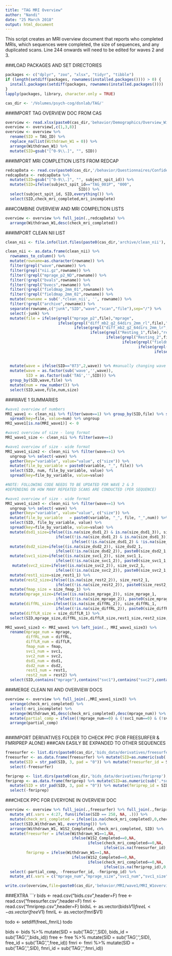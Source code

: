 ```yaml
---
title: "TAG MRI Overview"
author: "Nandi"
date: "25 March 2018"
output: html_document
---
```

This script creates an MRI overview document that reports who completed MRIs, which sequences were completed, the size of sequences, and any duplicated scans.
Line 244 onwards will need to be edited for waves 2 and 3.

###LOAD PACKAGES AND SET DIRECTORIES
```r
packages <- c("dplyr", "zoo", "xlsx", "tidyr", "tibble")
if (length(setdiff(packages, rownames(installed.packages()))) > 0) {
  install.packages(setdiff(packages, rownames(installed.packages())))  
}
lapply(packages, library, character.only = TRUE)

cas_dir <- '/Volumes/psych-cog/dsnlab/TAG/'
```

###IMPORT TAG OVERVIEW DOC FROM CAS
```r
overview <- read.xlsx(paste0(cas_dir,'behavior/Demographics/Overview_Withdrawn_Completed/TAG_Overview_Doc.xlsx'),1)
overview <- overview[,c(1,3,8)]
overview <- overview %>% 
  rename(SID = TAG_ID) %>%
  replace_na(list(Withdrawn_W1 = 0)) %>%
  arrange(Withdrawn_W1) %>% 
  mutate(SID=gsub("[^0-9\\.]", "", SID))
```

###IMPORT MRI COMPLETION LISTS FROM REDCAP
```r
redcapData <- read.csv(paste0(cas_dir,'/behavior/Questionnaires/Confidential/redcap_MRIoverview_W1.csv'),header=T)
redcapData <- redcapData %>%
  mutate(SID=gsub("[^0-9\\.]", "", subject_spit_id)) %>%
  mutate(SID=ifelse(subject_spit_id=="TAG_001P", "000",
                                SID)) %>%
  select(subject_spit_id, SID,everything()) %>%
  select(SID,check_mri_completed,mri_incomplete) 
```

###COMBINE OVERVIEW AND MRI COMPELTION LISTS
```r
overview <- overview %>% full_join(.,redcapData) %>%
  arrange(Withdrawn_W1,desc(check_mri_completed))
```

###IMPORT CLEAN NII LIST
```r
clean_nii <- file.info(list.files(paste0(cas_dir,'archive/clean_nii'), recursive = TRUE,full.names=TRUE))

clean_nii <- as.data.frame(clean_nii) %>%
  rownames_to_column() %>%
  mutate(rowname=as.character(rowname)) %>%
  filter(grepl("wave",rowname)) %>% 
  filter(grepl("nii.gz",rowname)) %>%
  filter(!grepl("mprage_p2_ND",rowname)) %>% 
  filter(!grepl("bvals",rowname)) %>% 
  filter(!grepl("bvecs",rowname)) %>% 
  filter(!grepl("fieldmap_2mm_01",rowname)) %>% 
  filter(!grepl("fieldmap_2mm_02",rowname)) %>% 
  mutate(rowname = sub('.*clean_nii', '', rowname)) %>%
  filter(!grepl("archive",rowname)) %>% 
  separate(rowname,c("junk","SID","wave","scan","file"),sep="/") %>%
  select(-junk) %>%
  mutate(file = ifelse(grepl("mprage_p2",file),"mprage",
                       ifelse(grepl("diff_mb2_g2_64dirs_2mm_rl",file),"diffRL",
                              ifelse(grepl("diff_mb2_g2_64dirs_2mm_lr",file),"diffLR",
                                     ifelse(grepl("Resting_1",file),"rest1",
                                            ifelse(grepl("Resting_2",file),"rest2",
                                                   ifelse(grepl("fieldmap_2mm",file),"fmap",
                                                          ifelse(grepl("SVC_1",file),"svc1",
                                                                 ifelse(grepl("SVC_2",file),"svc2",
                                                                        ifelse(grepl("DSD_1",file),"dsd1",
                                                                               ifelse(grepl("DSD_2",file),"dsd2",NA))))))))))) %>%
  mutate(wave = ifelse(SID=="073",2,wave)) %>% #manually changing wave for ppl who did not do wave 1, but did wave 2.
  mutate(wave = as.factor(sub('wave','',wave)),
         SID = as.factor(sub('TAG','',SID))) %>%
  group_by(SID,wave,file) %>%
  mutate(num = row_number()) %>%
  select(SID,wave,file,num,size)
```

###WAVE 1 SUMMARIES
```r
#wave1 overview of numbers
MRI_wave1 <- clean_nii %>% filter(wave==1) %>% group_by(SID,file) %>% summarize(num=n()) %>%
  spread(key=file, value=num) %>% ungroup
MRI_wave1[is.na(MRI_wave1)] <- 0

#wave1 overview of size - long format
MRI_wave1_size <- clean_nii %>% filter(wave==1) 

#wave1 overview of size - wide format
MRI_wave1_size2 <- clean_nii %>% filter(wave==1) %>%
  ungroup %>% select(-wave) %>%
  gather(key="variable", value="value", c("size")) %>% 
  mutate(file_by_variable = paste0(variable, "_", file)) %>%
  select(SID, num, file_by_variable, value) %>%
  spread(key=file_by_variable, value=value)

#NOTE: FOLLOWING CODE NEEDS TO BE UPDATED FOR WAVE 2 & 3 
#DEPENDING ON HOW MANY REPEATED SCANS ARE CONDUCTED (PER SEQUENCE) 

#wave1 overview of size - wide format
MRI_wave1_size3 <- clean_nii %>% filter(wave==1) %>%
  ungroup %>% select(-wave) %>%
  gather(key="variable", value="value", c("size")) %>% 
  mutate(file_by_variable   = paste0(variable, "_", file, "_",num)) %>%
  select(SID, file_by_variable, value) %>%
  spread(key=file_by_variable, value=value) %>%
  mutate(dsd1_size=ifelse((is.na(size_dsd1_2) & is.na(size_dsd1_3)), size_dsd1_1, 
                      ifelse((!is.na(size_dsd1_2) & is.na(size_dsd1_3)), paste0(size_dsd1_1,";",size_dsd1_2),
                             ifelse((!is.na(size_dsd1_2) & !is.na(size_dsd1_3)), paste0(size_dsd1_1,";",size_dsd1_2,";",size_dsd1_3),size_dsd1_1)))) %>%
  mutate(dsd2_size=ifelse((is.na(size_dsd2_2)), size_dsd2_1, 
                      ifelse((!is.na(size_dsd2_2)), paste0(size_dsd2_1,";",size_dsd2_2),size_dsd2_1))) %>%
  mutate(svc1_size=ifelse((is.na(size_svc1_2)), size_svc1_1, 
                      ifelse((!is.na(size_svc1_2)), paste0(size_svc1_1,";",size_svc1_2),size_svc1_1))) %>%
   mutate(svc2_size=ifelse((is.na(size_svc2_2)), size_svc2_1, 
                      ifelse((!is.na(size_svc2_2)), paste0(size_svc2_1,";",size_svc2_2),size_svc2_1))) %>% 
  mutate(rest1_size=size_rest1_1) %>% 
  mutate(rest2_size=ifelse((is.na(size_rest2_2)), size_rest2_1, 
                      ifelse((!is.na(size_rest2_2)), paste0(size_rest2_1,";",size_rest2_2),size_rest2_1))) %>% 
  mutate(fmap_size = size_fmap_1) %>%
  mutate(mprage_size=ifelse((is.na(size_mprage_2)), size_mprage_1, 
                      ifelse((!is.na(size_mprage_2)), paste0(size_mprage_1,";",size_mprage_2),size_mprage_1))) %>%
  mutate(diffRL_size=ifelse((is.na(size_diffRL_2)), size_diffRL_1, 
                      ifelse((!is.na(size_diffRL_2)), paste0(size_diffRL_1,";",size_diffRL_2),size_diffRL_1))) %>%
  mutate(diffLR_size = size_diffLR_1) %>%
  select(SID,mprage_size,diffRL_size,diffLR_size,rest1_size,rest2_size,fmap_size,svc1_size,svc2_size,dsd1_size,dsd2_size)

MRI_wave1_size3 <- MRI_wave1 %>% left_join(., MRI_wave1_size3) %>% 
  rename(mprage_num = mprage,
         diffRL_num = diffRL,
         diffLR_num = diffLR,
         fmap_num = fmap,
         svc1_num = svc1,
         svc2_num = svc2,
         dsd1_num = dsd1,
         dsd2_num = dsd2,
         rest1_num = rest1,
         rest2_num = rest2) %>%
  select(SID,contains("mprage"),contains("svc1"),contains("svc2"),contains("rest1"),contains("rest2"),contains("dsd1"),contains("dsd2"),contains("fmap"),contains("diffRL"),contains("diffLR"))
```

###MERGE CLEAN NII AND OVERVIEW DOCS
```r
overview <- overview %>% full_join(.,MRI_wave1_size3) %>%
  arrange(check_mri_completed) %>%
  select(-mri_incomplete) %>%
  arrange(Withdrawn_W1,desc(check_mri_completed),desc(mprage_num)) %>%
  mutate(partial_comp = ifelse((!mprage_num==0) & (!svc1_num==0) & (!svc2_num==0) & (!rest1_num==0) & (!rest2_num==0) & (!dsd1_num==0) & (!dsd2_num==0) & (!fmap_num==0) & (!diffRL_num==0) & (!diffLR_num==0), 0, 1)) %>%
  arrange(partial_comp)
  
```

###IMPORT DERIVATIVES FOLDER TO CHECK PPC (FOR FREESURFER & FMRIPREP ALONE)
###CAN EASILY BE EXPANDED TO OTHER SEQUENCES
```r
freesurfer <- list.dirs(paste0(cas_dir,'bids_data/derivatives/freesurfer'), full.names=FALSE, recursive = FALSE)
freesurfer <- as.data.frame(freesurfer) %>% mutate(SID=as.numeric(sub('.*sub-TAG','',freesurfer))) %>% filter(!is.na(SID)) %>% mutate(SID = as.factor(SID)) %>%
  mutate(SID = str_pad(SID, 3, pad = "0")) %>% mutate(freesurfer_id = SID) %>%
  select(-freesurfer)

fmriprep <- list.dirs(paste0(cas_dir,'bids_data/derivatives/fmriprep'), full.names=FALSE, recursive = FALSE)
fmriprep <- as.data.frame(fmriprep) %>% mutate(SID=as.numeric(sub('.*sub-TAG','',fmriprep))) %>% filter(!is.na(SID)) %>% mutate(SID = as.factor(SID)) %>%
  mutate(SID = str_pad(SID, 3, pad = "0")) %>% mutate(fmriprep_id = SID) %>%
  select(-fmriprep)
```

###CHECK PPC FOR EVERYONE IN OVERVIEW DOC
```r
overview <- overview %>% full_join(.,freesurfer) %>% full_join(.,fmriprep) %>% 
  mutate_at(.vars = 4:27, funs(ifelse(SID == 258, NA, .))) %>%
  mutate(check_mri_completed = ifelse(is.na(check_mri_completed),0,check_mri_completed)) %>%
  select(SID,Withdrawn_W1, everything()) %>%
  arrange(Withdrawn_W1, W1S2_Completed, check_mri_completed, SID) %>%
  mutate(freesurfer = ifelse(Withdrawn_W1==1,NA,
                             ifelse(W1S2_Completed==0,NA,
                                    ifelse(check_mri_completed==0,NA,
                                           ifelse(is.na(freesurfer_id),0,1)))),
         fmriprep = ifelse(Withdrawn_W1==1,NA,
                             ifelse(W1S2_Completed==0,NA,
                                    ifelse(check_mri_completed==0,NA,
                                           ifelse(is.na(fmriprep_id),0,1))))) %>%
  select(-partial_comp, -freesurfer_id, -fmriprep_id) %>%
  mutate_at(.vars = c("mprage_num","mprage_size","svc1_num","svc1_size","svc2_num","svc2_size","rest1_num","rest1_size","rest2_num","rest2_size","dsd1_num","dsd1_size","dsd2_num","dsd2_size","fmap_num","fmap_size","diffRL_num","diffRL_size","diffLR_num","diffLR_size"), funs(ifelse(check_mri_completed == 0, NA, .))) #If mri was not completed at wave 1, change all MRI fields are NA (sometimes not NA if subject skipped wave 1, but did wave 2 - because wave 2 would be coded as wave 1 on bids_data in these situations). 

write.csv(overview,file=paste0(cas_dir,'behavior/MRI/wave1/MRI_W1overview.csv'),row.names=F,quote=T)
```

###EXTRA
```r
bids <- read.csv("bids.csv",header=F)
free <- read.csv("freesurfer.csv",header=F)
fmri <- read.csv("fmriprep.csv",header=F)
bidsL <- as.vector(bids$V1)
freeL <- as.vector(free$V1)
fmriL <- as.vector(fmri$V1)

todo <- setdiff(freeL,fmriL)
todo

bids <- bids %>% mutate(SID = sub('TAG','',SID), bids_id = sub('TAG','',bids_id))
free <- free %>% mutate(SID = sub('TAG','',SID), free_id = sub('TAG','',free_id))
fmri <- fmri %>% mutate(SID = sub('TAG','',SID), fmri_id = sub('TAG','',fmri_id))